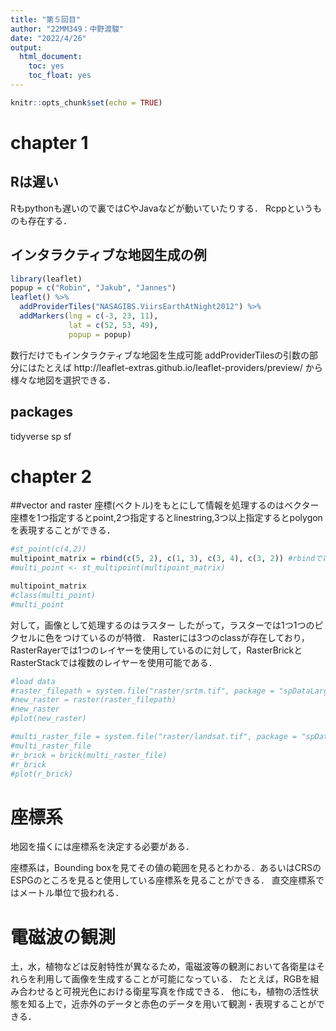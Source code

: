 ```yaml
---
title: "第５回目"
author: "22MM349：中野渡駿"
date: "2022/4/26"
output: 
  html_document:
    toc: yes
    toc_float: yes
---
```


```r
knitr::opts_chunk$set(echo = TRUE)
```

# chapter 1
## Rは遅い
Rもpythonも遅いので裏ではCやJavaなどが動いていたりする．
Rcppというものも存在する．

## インタラクティブな地図生成の例
```r
library(leaflet)
popup = c("Robin", "Jakub", "Jannes")
leaflet() %>%
  addProviderTiles("NASAGIBS.ViirsEarthAtNight2012") %>%
  addMarkers(lng = c(-3, 23, 11),
             lat = c(52, 53, 49), 
             popup = popup)
```
数行だけでもインタラクティブな地図を生成可能
addProviderTilesの引数の部分にはたとえば
http://leaflet-extras.github.io/leaflet-providers/preview/
から様々な地図を選択できる．


## packages
tidyverse sp sf

# chapter 2
##vector and raster
座標(ベクトル)をもとにして情報を処理するのはベクター
座標を1つ指定するとpoint,2つ指定するとlinestring,3つ以上指定するとpolygonを表現することができる．
```r
#st_point(c(4,2))
multipoint_matrix = rbind(c(5, 2), c(1, 3), c(3, 4), c(3, 2)) #rbindでは行を追加していく
#multi_point <- st_multipoint(multipoint_matrix)

multipoint_matrix
#class(multi_point)
#multi_point
```


対して，画像として処理するのはラスター
したがって，ラスターでは1つ1つのピクセルに色をつけているのが特徴．
Rasterには3つのclassが存在しており，RasterRayerでは1つのレイヤーを使用しているのに対して，RasterBrickとRasterStackでは複数のレイヤーを使用可能である．

```r
#load data
#raster_filepath = system.file("raster/srtm.tif", package = "spDataLarge")
#new_raster = raster(raster_filepath)
#new_raster
#plot(new_raster)

#multi_raster_file = system.file("raster/landsat.tif", package = "spDataLarge")
#multi_raster_file
#r_brick = brick(multi_raster_file)
#r_brick
#plot(r_brick)
```

# 座標系
地図を描くには座標系を決定する必要がある．

座標系は，Bounding boxを見てその値の範囲を見るとわかる．あるいはCRSのESPGのところを見ると使用している座標系を見ることができる．
直交座標系ではメートル単位で扱われる．

# 電磁波の観測
土，水，植物などは反射特性が異なるため，電磁波等の観測において各衛星はそれらを利用して画像を生成することが可能になっている．
たとえば，RGBを組み合わせると可視光色における衛星写真を作成できる．
他にも，植物の活性状態を知る上で，近赤外のデータと赤色のデータを用いて観測・表現することができる．